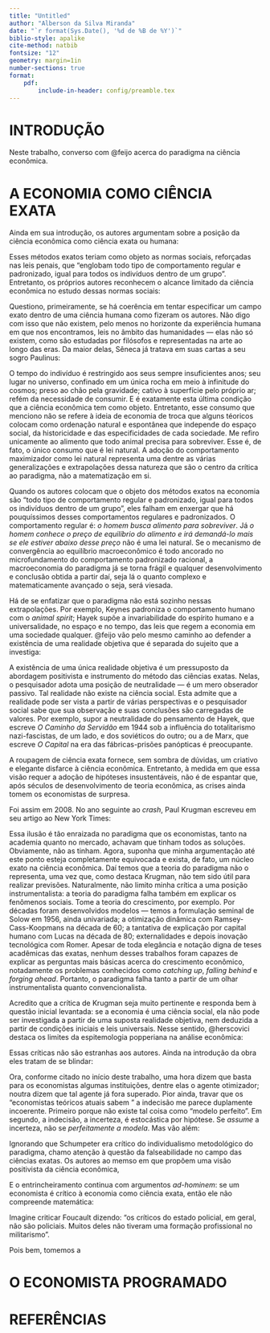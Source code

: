 ```yaml
---
title: "Untitled"
author: "Alberson da Silva Miranda"
date: "`r format(Sys.Date(), '%d de %B de %Y')`"
biblio-style: apalike
cite-method: natbib
fontsize: "12"
geometry: margin=1in
number-sections: true
format:
    pdf:
        include-in-header: config/preamble.tex
---
```


# INTRODUÇÃO {-}

Neste trabalho, converso com @feijo acerca do paradigma na ciência econômica.

# A ECONOMIA COMO CIÊNCIA EXATA

Ainda em sua introdução, os autores argumentam sobre a posição da ciência econômica como ciência exata ou humana:

\begin{citacao}
A primeira pergunta que surge na mente do leigo é se a economia trata-se de ciência exata ou ciência do campo das chamadas humanidades (ciências humanas). Se tivéssemos de escolher entre um enquadramento ou outro, diríamos que a economia pertence ao campo das ciências humanas. No entanto, ela ocupa uma posição especial dentre as ciências humanas: uma parte das contribuições científicas dos economistas acadêmicos utiliza-se do método das ciências exatas. Assim, pode-se afirmar seguramente que há um campo exato no âmbito das investigações feitas pelos economistas. Nem todos os estudos oferecidos pelos economistas, no entanto, afiguram-se um esforço em ciência exata. Mas uma parte importante deles, aliás, a mais expressiva, emprega os métodos matemáticos rigorosos típicos das ciências naturais exatas que têm na física o modelo central.
\end{citacao}

Esses métodos exatos teriam como objeto as normas sociais, reforçadas nas leis penais, que "englobam todo tipo de comportamento regular e padronizado, igual para todos os indivíduos dentro de um grupo". Entretanto, os próprios autores reconhecem o alcance limitado da ciência econômica no estudo dessas normas sociais:

\begin{citacao}
Para o economista, basta uns poucos tipos de instituições, vistas como tipos estilizados, como a propriedade privada (que induz os agentes a respeitarem direitos de propriedade e contratos) e o agente otimizador (que maximiza utilidade ou lucro), ou então o comunismo (que os coage a aceitarem a propriedade coletiva) e o agente cooperador. Boa parte do trabalho teórico do economista remete a uns poucos tipos de instituições sociais. Para o paradigma da economia teórica, interessa o agente otimizador.
\end{citacao}

Questiono, primeiramente, se há coerência em tentar especificar um campo exato dentro de uma ciência humana como fizeram os autores. Não digo com isso que não existem, pelo menos no horizonte da experiência humana em que nos encontramos, leis no âmbito das humanidades — elas não só existem, como são estudadas por filósofos e representadas na arte\footnote{Impossível esquecer o monólogo clássico de Macbeth: ``E todos os nossos ontens não fizeram mais que iluminar para os tolos o caminho que leva ao pó da morte."} ao longo das eras. Da maior delas, Sêneca já tratava em suas cartas a seu sogro Paulinus:

\begin{citacao}
A maior parte dos mortais, Paulino, lamenta a maldade da Natureza, porque já nascem com a perspectiva de uma curta existência e porque os anos que lhes são dados transcorrem rápida e velozmente. De modo que, com a exceção de uns poucos, para os demais, em pleno esplendor da vida é que justamente esta os abandona. \citep{seneca}
\end{citacao}

O tempo do indivíduo é restringido aos seus sempre insuficientes anos; seu lugar no universo, confinado em um única rocha em meio à infinitude do cosmos; preso ao chão pela gravidade; cativo à superfície pelo próprio ar; refém da necessidade de consumir. E é exatamente esta última condição que a ciência econômica tem como objeto. Entretanto, esse consumo que menciono não se refere à ideia de economia de troca que alguns téoricos colocam como ordenação natural e espontânea que independe do espaço social, da historicidade e das especificidades de cada sociedade. Me refiro unicamente ao alimento que todo animal precisa para sobreviver. Esse é, de fato, o único consumo que é lei natural. A adoção do comportamento maximizador como lei natural representa uma dentre as várias generalizações e extrapolações dessa natureza que são o centro da crítica ao paradigma, não a matematização em si.

Quando os autores colocam que o objeto dos métodos exatos na economia são "todo tipo de comportamento regular e padronizado, igual para todos os indivíduos dentro de um grupo", eles falham em enxergar que há pouquíssimos desses comportamentos regulares e padronizados. O comportamento regular é: *o homem busca alimento para sobreviver*. Já *o homem conhece o preço de equilíbrio do alimento e irá demandá-lo mais se ele estiver abaixo desse preço* não é uma lei natural. Se o mecanismo de convergência ao equilíbrio macroeconômico é todo ancorado no microfundamento do comportamento padronizado racional, a macroeconomia do paradigma já se torna frágil e qualquer desenvolvimento e conclusão obtida a partir daí, seja lá o quanto complexo e matematicamente avançado o seja, será viesada.

Há de se enfatizar que o paradigma não está sozinho nessas extrapolações. Por exemplo, Keynes padroniza o comportamento humano com o *animal spirit*; Hayek supõe a invariabilidade do espírito humano e a universalidade, no espaço e no tempo, das leis que regem a economia em uma sociedade qualquer. @feijo vão pelo mesmo caminho ao defender a existência de uma realidade objetiva que é separada do sujeito que a investiga:

\begin{citacao}
Há algo além de um exercício puramente mental envolvido no trabalho do cientista social, pois viceja uma realidade objetiva que deve ser racionalmente estudada. Assim como nas ciências naturais, no campo da investigação social também se deve separar o conhecimento que se formula dos fatos, por um lado, da realidade externa e objetiva em si mesma, por outro. Com isso, a tradicional separação entre as ideias que se elaboram sobre a realidade e essa realidade em si mesma estende-se também para o domínio da ciência social. A separação, usual nas ciências físicas, entre sujeito e objeto, parcialmente violada apenas na mecânica quântica, também se aplica ao campo dos estudos sociais.
\end{citacao}

A existência de uma única realidade objetiva é um pressuposto da abordagem positivista e instrumento do método das ciências exatas. Nelas, o pesquisador adota uma posição de neutralidade — é um mero obserador passivo. Tal realidade não existe na ciência social. Esta admite que a realidade pode ser vista a partir de várias perspectivas e o pesquisador social sabe que sua observação e suas conclusões são carregadas de valores. Por exemplo, supor a neutralidade do pensamento de Hayek, que escreve *O Caminho da Servidão* em 1944 sob a influência do totalitarismo nazi-fascistas, de um lado, e dos soviéticos do outro; ou a de Marx, que escreve *O Capital* na era das fábricas-prisões panópticas é preocupante.

A roupagem de ciência exata fornece, sem sombra de dúvidas, um criativo e elegante disfarce à ciência econômica. Entretanto, à medida em que essa visão requer a adoção de hipóteses insustentáveis, não é de espantar que, após séculos de desenvolvimento de teoria econômica, as crises ainda tomem os economistas de surpresa.

Foi assim em 2008. No ano seguinte ao *crash*, Paul Krugman escreveu em seu artigo ao New York Times:

\begin{citacao}
As I see it, the economics profession went astray because economists, as a group, mistook beauty, clad in impressive-looking mathematics, for truth.

[...] the central cause of the profession’s failure was the desire for an all-encompassing, intellectually elegant approach that also gave economists a chance to show off their mathematical prowess. Unfortunately, this romanticized and sanitized vision of the economy led most economists to ignore all the things that can go wrong. They turned a blind eye to the limitations of human rationality that often lead to bubbles and busts; to the problems of institutions that run amok; to the imperfections of markets — especially financial markets — that can cause the economy’s operating system to undergo sudden, unpredictable crashes; and to the dangers created when regulators don’t believe in regulation. \citep{krugman}
\end{citacao}

Essa ilusão é tão enraizada no paradigma que os economistas, tanto na academia quanto no mercado, achavam que tinham todos as soluções\footnote{``in a 2008 paper titled ´The State of Macro' (that is, macroeconomics, the study of big-picture issues like recessions), Olivier Blanchard of M.I.T., now the chief economist at the International Monetary Fund, declared that ´the state of macro is good'. The battles of yesteryear, he said, were over, and there had been a ´broad convergence of vision'. And in the real world, economists believed they had things under control: the ´central problem of depression-prevention has been solved', declared Robert Lucas of the University of Chicago in his 2003 presidential address to the American Economic Association" \citep{krugman}}. Obviamente, não as tinham. Agora, suponha que minha argumentação até este ponto esteja completamente equivocada e exista, de fato, um núcleo exato na ciência econômica. Daí temos que a teoria do paradigma não o representa, uma vez que, como destaca Krugman, não tem sido útil para realizar previsões. Naturalmente, não limito minha crítica a uma posição instrumentalista: a teoria do paradigma falha também em explicar os fenômenos sociais. Tome a teoria do crescimento, por exemplo. Por décadas foram desenvolvidos modelos — temos a formulação seminal de Solow em 1956, ainda univariada; a otimização dinâmica com Ramsey-Cass-Koopmans na década de 60; a tantativa de explicação por capital humano com Lucas na década de 80; externalidades e depois inovação tecnológica com Romer. Apesar de toda elegância e notação digna de teses acadêmicas das exatas, nenhum desses trabalhos foram capazes de explicar as perguntas mais básicas acerca do crescimento econômico, notadamente os problemas conhecidos como *catching up*, *falling behind* e *forging ahead*. Portanto, o paradigma falha tanto a partir de um olhar instrumentalista quanto convencionalista.

Acredito que a crítica de Krugman seja muito pertinente e responda bem à questão inicial levantada: se a economia é uma ciência social, ela não pode ser investigada a partir de uma suposta realidade objetiva, nem deduzida a partir de condições iniciais e leis universais. Nesse sentido, @herscovici destaca os limites da espitemologia popperiana na análise econômica:

\begin{citacao}
Na maior parte dos casos, \textit{para tornar uma lei universal, é preciso esvaziá-la de seu conteúdo histórico}. O \textit{formalismo} que resulta dessa operação caracteriza-se pelo fato de que, se uma lei científica quer explicar todos os sitemas possíveis, ela não tem condições de explicar nenhum sistema real, nas suas especificidades históricas e sociais.
\end{citacao}

Essas críticas não são estranhas aos autores. Ainda na introdução da obra eles tratam de se blindar:

\begin{citacao}
Parece ingenuidade imaginar que o agente econômico seja sempre um sujeito dotado de plena racionalidade, informação perfeita, que atue em mercados completos (com mercadorias contingentes oferecidas para todos os estados possíveis da natureza), que tenha clareza de seus objetivos e que procure sempre o melhor resultado para si no curto prazo, sem se preocupar com as consequências remotas de suas escolhas e sem se importar com os demais. Inclusive, o paradigma da economia tem sido criticado pela ingenuidade de seus supostos comportamentais em sua análise. Mas, em muitos casos, a pecha de ingenuidade caracteriza melhor a situação de quem faz esse tipo de crítica do que os modelos dos economistas teóricos em si mesmos, pois as hipóteses arroladas anteriormente, a bem da verdade, são apenas simplificações de livros-textos introdutórios. A fronteira do conhecimento teórico em economia há muito aprendeu a lidar com hipóteses comportamentais bem mais arrojadas e realistas do que essas. Assim é que os economistas teóricos atuais sabem perfeitamente modelar agentes com racionalidade limitada, informação imperfeita, mercados incompletos, agentes indecisos e com objetivos múltiplos, e que levam em conta o bem-estar de outras pessoas.
\end{citacao}

Ora, conforme citado no início deste trabalho, uma hora dizem que basta para os economistas algumas instituições, dentre elas o agente otimizador; noutra dizem que tal agente já fora superado. Pior ainda, travar que os "economistas teóricos atuais sabem \textbf{perfeitamente modelar}" a indecisão me parece duplamente incoerente. Primeiro porque não existe tal coisa como "modelo perfeito". Em segundo, a indecisão, a incerteza, é estocástica por hipótese. Se *assume* a incerteza, não se *perfeitamente a modela*. Mas vão além:

\begin{citacao}
Pode-se também criticar os supostos do paradigma econômico por considerar apenas o modelo de concorrência perfeita. Outra crítica irrelevante, pois, variegadas (sic) estruturas de mercados, da concorrência perfeita ao monopólio, começaram a ser estudadas já no século XIX, e a partir do fim dos anos 1920 o conhecimento teórico aprofundou-se com a consideração de estruturas intermediárias como concorrência monopolística e oligopólio. Os supostos da concorrência perfeita foram questionados e repensados pela influência da crítica dos economistas da chamada escola austríaca de economia, mas não somente por ela, e substituídos pela visão do agente econômico com comportamento ativo na exploração do mercado e descoberta de oportunidades. O modelo básico de monopólio foi questionado e reexaminado, em um contexto dinâmico da economia, pelo renomado Joseph Schumpeter.
\end{citacao}

Ignorando que Schumpeter era crítico do individualismo metodológico do paradigma, chamo atenção à questão da falseabilidade no campo das ciências exatas. Os autores ao memso em que propõem uma visão positivista da ciência econômica,

E o entrincheiramento continua com argumentos *ad-hominem*: se um economista é crítico à economia como ciência exata, então ele não compreende matemática:

\begin{citacao}
Vejamos o problema da incompreensão da matemática. Os críticos do uso da matemática na economia, em geral, não são economistas matemáticos. Muitos deles não tiveram uma formação profissional em matemática. Enveredaram por outras áreas. Não quer dizer que não tenham sido bons estudantes de matemática. Marshall, por exemplo, um crítico da matemática na economia, cujo emprego, para ele, não deveria ser abusivo, mostrou-se, antes de concentrar-se na economia, um excelente matemático. Até mesmo Carl Menger, o pai da escola austríaca, totalmente crítico ao uso da matemática na economia, ao que consta, fora um bom estudante de matemática no ensino médio. Keynes foi um crítico da matemática, contudo, bom matemático, mesmo sem ter a mente e a experiência de um matemático profissional. Inclusive, ele graduou-se, com distinção, nessa disciplina
\end{citacao}

Imagine criticar Foucault dizendo: "os críticos do estado policial, em geral, não são policiais. Muitos deles não tiveram uma formação profissional no militarismo".

\begin{citacao}
É perfeitamente compreensível a visão contrária à matemática desses expoentes clássicos da economia científica. Até porque eles estavam presos ao desenvolvimento matemático de sua época. O problema é quando, hoje em dia, os membros das escolas legadas por eles apegam-se às mesmas críticas ao uso da matemática, sustentando-as em uma visão tosca e atrasada da matemática.
Criticam, por exemplo, que as variáveis econômicas não obedecem a relações funcionais. Mas quem disse que a economia matemática atual emprega funções? Os economistas do paradigma amiúde trabalham com correspondências, mapas e outras técnicas matemáticas muito mais poderosas do que as funções. Criticam o uso da matemática na economia com base no argumento de que as variáveis econômicas não descrevem uma trajetória bem comportada; de forma que não podem ser acompanhadas por curvas contínuas e suaves, isto é, diferenciáveis em todos os pontos. Quem disse que o paradigma atual tenha de lançar a hipótese de diferenciabilidade e que só emprega o cálculo diferencial e integral? Na verdade, os economistas atuais do paradigma trabalham com análise convexa, que prescinde a diferenciabilidade das funções, tomando apenas a hipótese bem mais fraca da convexidade. Não se impõe mais a existência de curvas contínuas. Trabalha-se com descrições bem mais gerais e flexíveis, como a de semicontinuidade superior (upper semicontinuos) etc. O uso do cálculo em economia matemática há muito foi substituído pela análise convexa, pela topologia e pela topologia diferencial.
\end{citacao}

Pois bem, tomemos a 

# O ECONOMISTA PROGRAMADO

\begin{citacao}
Sem explicá-lo por enquanto, é suficiente dizer que o paradigma kuhniano da economia é aquilo que os estudantes de graduação são obrigados a aprender nas disciplinas teóricas. Todo estudante de macroeconomia estuda os livros-textos escritos por autores como Blanchard, Boyes, Dornbusch, [...]. Então constata-se, no Brasil e no ``mundo livre", que os estudantes são submetidos à mesma formação, pois, em que pese as diferenças de abordagem, de estilo e de profundidade, todos esses manuais didáticos de teoria econômica assemelham-se entre si em muitos aspectos. Em todos eles, vicejam as instituições da propriedade privada, do contrato, do agente maximizador etc. como pressupostos dos modelos teóricos. Todos abordam os problemas econômicos com álgebra e gráficos, e desenvolvem modelos de equilíbrio.
Essa formação homogênea dos estudantes é característica da prática científica que Kuhn denomina de ciência normal. Típica em ciências com paradigmas consolidados. O paradigma da economia submete os estudantes à mesma formação teórica básica. É claro que o treinamento assemelhado leva os profissionais formados nesse ambiente a atuarem de uma maneira padronizada no trabalho com suas teorias e no teste empírico delas.
\end{citacao}

# REFERÊNCIAS

\bibliography{config/bib.bib}